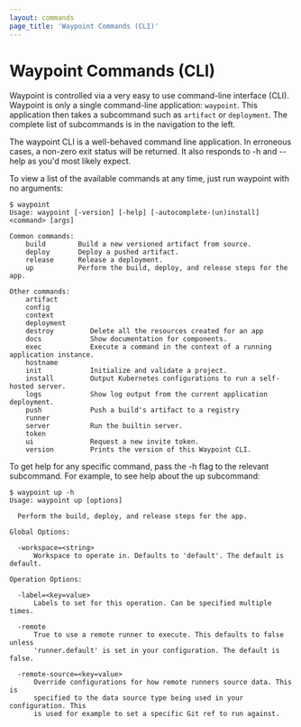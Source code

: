 ```yaml
---
layout: commands
page_title: 'Waypoint Commands (CLI)'
---
```


# Waypoint Commands (CLI)

Waypoint is controlled via a very easy to use command-line interface (CLI). Waypoint is only a single command-line application: `waypoint`. This application then takes a subcommand such as `artifact` or `deployment`. The complete list of subcommands is in the navigation to the left.

The waypoint CLI is a well-behaved command line application. In erroneous cases, a non-zero exit status will be returned. It also responds to -h and --help as you'd most likely expect.

To view a list of the available commands at any time, just run waypoint with no arguments:

```shell-session
$ waypoint
Usage: waypoint [-version] [-help] [-autocomplete-(un)install] <command> [args]

Common commands:
    build        Build a new versioned artifact from source.
    deploy       Deploy a pushed artifact.
    release      Release a deployment.
    up           Perform the build, deploy, and release steps for the app.

Other commands:
    artifact
    config
    context
    deployment
    destroy         Delete all the resources created for an app
    docs            Show documentation for components.
    exec            Execute a command in the context of a running application instance.
    hostname
    init            Initialize and validate a project.
    install         Output Kubernetes configurations to run a self-hosted server.
    logs            Show log output from the current application deployment.
    push            Push a build's artifact to a registry
    runner
    server          Run the builtin server.
    token
    ui              Request a new invite token.
    version         Prints the version of this Waypoint CLI.
```

To get help for any specific command, pass the -h flag to the relevant subcommand. For example, to see help about the up subcommand:

```shell-session
$ waypoint up -h
Usage: waypoint up [options]

  Perform the build, deploy, and release steps for the app.

Global Options:

  -workspace=<string>
      Workspace to operate in. Defaults to 'default'. The default is default.

Operation Options:

  -label=<key=value>
      Labels to set for this operation. Can be specified multiple times.

  -remote
      True to use a remote runner to execute. This defaults to false unless
      'runner.default' is set in your configuration. The default is false.

  -remote-source=<key=value>
      Override configurations for how remote runners source data. This is
      specified to the data source type being used in your configuration. This
      is used for example to set a specific Git ref to run against.
```
